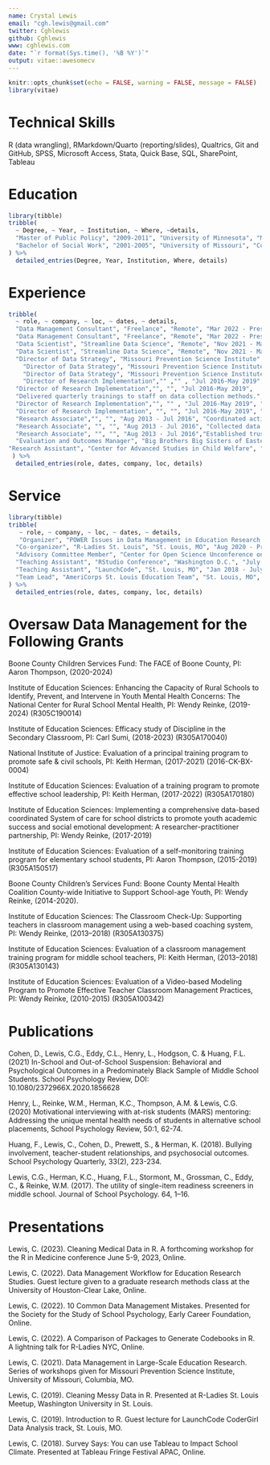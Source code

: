 ---
name: Crystal Lewis
email: "cgh.lewis@gmail.com"
twitter: Cghlewis
github: Cghlewis
www: cghlewis.com
date: "`r format(Sys.time(), '%B %Y')`"
output: vitae::awesomecv
---

```{r setup, include=FALSE}
knitr::opts_chunk$set(echo = FALSE, warning = FALSE, message = FALSE)
library(vitae)
```

#

\begin {center}
I am a researcher with over ten years’ experience in project coordination and supervision, as well as data management, analysis, and reporting. I am happiest working at the intersection of K-12 education research and data management planning, helping researchers and practitioners obtain insights that improve student outcomes through harmonized, reliable, and documented data. I am also passionate about helping others organize their data and reporting through reproducible workflows.
\end{center}

# Technical Skills

R (data wrangling), RMarkdown/Quarto (reporting/slides), Qualtrics, Git and GitHub, SPSS, Microsoft Access, Stata, Quick Base, SQL, SharePoint, Tableau

# Education

```{r}
library(tibble)
tribble(
  ~ Degree, ~ Year, ~ Institution, ~ Where, ~details,
  "Master of Public Policy", "2009-2011", "University of Minnesota", "Minneapolis, MN", "Concentration: Advanced Policy Analysis",
  "Bachelor of Social Work", "2001-2005", "University of Missouri", "Columbia, MO", "Concentration: Research Methods"
) %>% 
  detailed_entries(Degree, Year, Institution, Where, details)
```

# Experience
```{r}
tribble(
  ~ role, ~ company, ~ loc, ~ dates, ~ details,
  "Data Management Consultant", "Freelance", "Remote", "Mar 2022 - Present", "Providing research data management consulting, training, and data wrangling services to improve organizational workflows.",
  "Data Management Consultant", "Freelance", "Remote", "Mar 2022 - Present", "Composing a draft of the book 'Data Management in Large-Scale Education Research' at https://datamgmtinedresearch.com.",
  "Data Scientist", "Streamline Data Science", "Remote", "Nov 2021 - Mar 2022", "Created example client facing customer relationship management dashboard in R flexdashboard to demonstrate services.",
  "Data Scientist", "Streamline Data Science", "Remote", "Nov 2021 - Mar 2022","Built Google Trends interactive R flexdashboard to show capabilities of automatic updating data.",
  "Director of Data Strategy", "Missouri Prevention Science Institute", "University of Missouri", "May 2019 - Nov 2021", "Strategized data management plans for over ten externally funded projects and oversaw their implementation.",
    "Director of Data Strategy", "Missouri Prevention Science Institute", "University of Missouri", "May 2019 - Nov 2021","Created standard operating procedures for all data management practices and provided annual staff training on systems.",
    "Director of Data Strategy", "Missouri Prevention Science Institute", "University of Missouri", "May 2019 - Nov 2021", "Merged, cleaned, transformed, and queried data collected from school districts, state education agencies, surveys, assessments, and observations using R.",
    "Director of Research Implementation","" ,"" , "Jul 2016-May 2019","Supervised project staff, ensuring successful completion of data collection activities for six federally funded randomized controlled trial studies and two county funded projects.", 
  "Director of Research Implementation","", "", "Jul 2016-May 2019",
  "Delivered quarterly trainings to staff on data collection methods.", 
  "Director of Research Implementation","", "" , "Jul 2016-May 2019", "Designed and built data collection tools including Qualtrics surveys and Access tracking databases.",
  "Director of Research Implementation", "", "", "Jul 2016-May 2019", "Built reports, dashboards, and visualizations for dissemination of data.",
  "Research Associate","", "", "Aug 2013 - Jul 2016", "Coordinated activities for two Institute of Education Sciences funded randomized controlled trial studies.", 
  "Research Associate", "", "", "Aug 2013 - Jul 2016", "Collected data in schools through classroom observations, surveys, and assessments.", 
  "Research Associate", "", "", "Aug 2013 - Jul 2016","Established trusting relationships with school district partners.", 
  "Evaluation and Outcomes Manager", "Big Brothers Big Sisters of Eastern Missouri", "St. Louis, MO", "Jun 2011 - Aug 2013", "Oversaw the collection, analysis, and dissemination of data relating to performance management, outcomes, and stakeholder satisfaction.",
"Research Assistant", "Center for Advanced Studies in Child Welfare", "University of Minnesota", "Jan 2010 - Jul 2011", "Evaluated the effectiveness of the Hennepin County Attorney's Office truancy intervention program using qualitative and quantitative methods.", "Teaching Assistant", "Humphrey School of Public Affairs", "University of Minnesota", "Aug 2010 - Dec 2010", "Taught lab sessions of a graduate level introductory statistics course using Stata.", "Graduate Assistant", "Hennepin-University Partnership", "University of Minnesota", "Sep 2009 - May 2010", "Connected County officials with University faculty to develop effective partnerships to improve the community."
 ) %>% 
  detailed_entries(role, dates, company, loc, details)
```

# Service

```{r}
library(tibble)
tribble(
   ~ role, ~ company, ~ loc, ~ dates, ~ details,
   "Organizer", "POWER Issues in Data Management in Education Research Hub", "Remote", "Jan 2022 - Present", "Organize and host monthly meetups and presentations on data management topics for a group of researchers and data managers in the field of education.",
  "Co-organizer", "R-Ladies St. Louis", "St. Louis, MO", "Aug 2020 - Present", "Organize and host monthly workshops on programming in R.",
  "Advisory Committee Member", "Center for Open Science Unconference on Open Scholarship Practices in Education", "Remote", "Oct 2022 - Mar 2023", "Assisted in planning the 2023 event.",
  "Teaching Assistant", "RStudio Conference", "Washington D.C.", "July 2022", "Teaching Assistant for What They Forgot to Teach You About R Workshop.",
  "Teaching Assistant", "LaunchCode", "St. Louis, MO", "Jan 2018 - July 2018", "Developed curriculum and taught data analysis once a week for a cohort of 25 women looking to make a career transition.",
  "Team Lead", "AmeriCorps St. Louis Education Team", "St. Louis, MO", "Aug 2007 - Aug 2008", "Tutored elementary students, led educational programming, and supervised a team of three tutors."
) %>% 
  detailed_entries(role, dates, company, loc, details)
```

# Oversaw Data Management for the Following Grants

Boone County Children Services Fund: The FACE of Boone County, PI: Aaron Thompson, (2020-2024)

Institute of Education Sciences: Enhancing the Capacity of Rural Schools to Identify, Prevent, and Intervene in Youth Mental Health Concerns: The National Center for Rural School Mental Health, PI: Wendy Reinke, (2019-2024) (R305C190014)

Institute of Education Sciences: Efficacy study of Discipline in the Secondary Classroom, PI: Carl Sumi, (2018-2023) (R305A170040) 

National Institute of Justice: Evaluation of a principal training program to promote safe & civil schools, PI: Keith Herman, (2017-2021) (2016-CK-BX-0004)

Institute of Education Sciences: Evaluation of a training program to promote effective school leadership, PI: Keith Herman, (2017-2022) (R305A170180)

Institute of Education Sciences: Implementing a comprehensive data-based coordinated System of care for school districts to promote youth academic success and social emotional development: A 
researcher-practitioner partnership, PI: Wendy Reinke, (2017-2019)

Institute of Education Sciences: Evaluation of a self-monitoring training program for elementary school students, PI: Aaron Thompson, (2015-2019) (R305A150517)

Boone County Children’s Services Fund: Boone County Mental Health Coalition County-wide Initiative to Support School-age Youth, PI: Wendy Reinke, (2014-2020).

Institute of Education Sciences: The Classroom Check-Up: Supporting teachers in classroom 
management using a web-based coaching system, PI: Wendy Reinke, (2013–2018) (R305A130375)

Institute of Education Sciences: Evaluation of a classroom management training program for 
middle school teachers, PI: Keith Herman, (2013–2018) (R305A130143)

Institute of Education Sciences: Evaluation of a Video-based Modeling Program to Promote 
Effective Teacher Classroom Management Practices, PI: Wendy Reinke, (2010-2015) (R305A100342)

# Publications

Cohen, D., Lewis, C.G., Eddy, C.L., Henry, L., Hodgson, C. & Huang, F.L. (2021) In-School and Out-of-School Suspension: Behavioral and Psychological Outcomes in a Predominately Black Sample of Middle School Students. School Psychology Review, DOI: 10.1080/2372966X.2020.1856628

Henry, L., Reinke, W.M., Herman, K.C., Thompson, A.M. & Lewis, C.G. (2020) Motivational 
interviewing with at-risk students (MARS) mentoring: Addressing the unique mental health needs of students in alternative school placements, School Psychology Review, 50:1, 62-74.

Huang, F., Lewis, C., Cohen, D., Prewett, S., & Herman, K. (2018). Bullying involvement, 
teacher-student relationships, and psychosocial outcomes. School Psychology Quarterly, 33(2), 223-234. 

Lewis, C.G., Herman, K.C., Huang, F.L., Stormont, M., Grossman, C., Eddy, C., & Reinke, 
W.M. (2017). The utility of single-item readiness screeners in middle school. Journal of School Psychology. 64, 1–16.


# Presentations

Lewis, C. (2023). Cleaning Medical Data in R. A forthcoming workshop for the R in Medicine conference June 5-9, 2023, Online.

Lewis, C. (2022). Data Management Workflow for Education Research Studies. Guest lecture given to a graduate research methods class at the University of Houston-Clear Lake, Online.

Lewis, C. (2022). 10 Common Data Management Mistakes. Presented for the Society for the Study of School Psychology, Early Career Foundation, Online.

Lewis, C. (2022). A Comparison of Packages to Generate Codebooks in R. A lightning talk for R-Ladies NYC, Online.

Lewis, C. (2021). Data Management in Large-Scale Education Research. Series of workshops given 
for Missouri Prevention Science Institute, University of Missouri, Columbia, MO. 

Lewis, C. (2019). Cleaning Messy Data in R. Presented at R-Ladies St. Louis Meetup, Washington 
University in St. Louis.

Lewis, C. (2019). Introduction to R. Guest lecture for LaunchCode CoderGirl Data Analysis track, St. Louis, MO.

Lewis, C. (2018). Survey Says: You can use Tableau to Impact School Climate. Presented at Tableau Fringe Festival APAC, Online.

